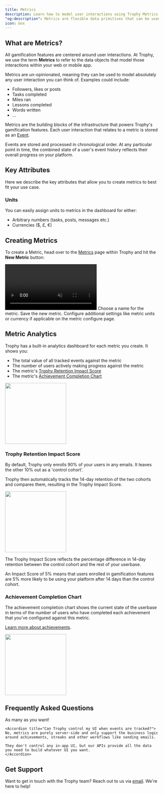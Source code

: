 ```yaml
---
title: Metrics
description: Learn how to model user interactions using Trophy Metrics. Model any user interaction and trigger automated gamification flows with just a few lines of code.
"og:description": Metrics are flexible data primitives that can be used to model any user interaction and drive a wide range of gamified features.
icon: box
---
```


## What are Metrics?

All gamification features are centered around user interactions. At Trophy, we use the term **Metrics** to refer to the data objects that model those interactions within your web or mobile app.

Metrics are un-opinionated, meaning they can be used to model absolutely any user interaction you can think of. Examples could include:

- Followers, likes or posts
- Tasks completed
- Miles ran
- Lessons completed
- Words written
- ...

Metrics are the building blocks of the infrastructure that powers Trophy's gamification features. Each user interaction that relates to a metric is stored as an [Event](/platform/events).

Events are stored and processed in chronological order. At any particular point in time, the combined state of a user's event history reflects their overall progress on your platform.

## Key Attributes

Here we describe the key attributes that allow you to create metrics to best fit your use case.

### Units

You can easily assign units to metrics in the dashboard for either:

- Arbitrary numbers (tasks, posts, messages etc.)
- Currencies ($, £, €)

## Creating Metrics

To create a Metric, head over to the [Metrics](https://app.trophy.so/metrics) page within Trophy and hit the **New Metric** button:

<Frame>
  <video
    autoPlay
    muted
    loop
    playsInline
    className="w-full aspect-video"
    src="../assets/platform/metrics/create_new_metric.mp4"
  ></video>
</Frame>

<Steps>
  <Step title="Enter a name">
    Choose a name for the metric.
  </Step>
  
  <Step title="Hit save">
    Save the new metric.
  </Step>

   <Step title="Configure settings">
    Configure additional settings like metric units or currency if applicable on the metric configure page.
  </Step>
</Steps>

## Metric Analytics

Trophy has a built-in analytics dashboard for each metric you create. It shows you:

- The total value of all tracked events against the metric
- The number of users actively making progress against the metric
- The metric's [Trophy Retention Impact Score](#trophy-retention-impact-score)
- The metric's [Achievement Completion Chart](#achievement-completion-chart)

<Frame>
  <img
    height="200"
    noZoom
    src="../assets/platform/metrics/metric_analytics.png"
  />
</Frame>

### Trophy Retention Impact Score

By default, Trophy only enrolls 90% of your users in any emails. It leaves the other 10% out as a 'control cohort'.

Trophy then automatically tracks the 14-day retention of the two cohorts and compares them, resulting in the Trophy Impact Score.

<Frame>
  <img
    height="200"
    noZoom
    src="../assets/platform/metrics/trophy_impact_score.png"
  />
</Frame>

The Trophy Impact Score reflects the percentage difference in 14-day retention between the control cohort and the rest of your userbase.

<Tip>
  An Impact Score of 5% means that users enrolled in gamification features are
  5% more likely to be using your platform after 14 days than the control
  cohort.
</Tip>

### Achievement Completion Chart

The achievement completion chart shows the current state of the userbase in terms of the number of users who have completed each achievement that you've configured against this metric.

[Learn more about achievements](/platform/achievements).

<Frame>
  <img
    height="200"
    noZoom
    src="../assets/platform/metrics/achievement_completions.png"
  />
</Frame>

## Frequently Asked Questions

<AccordionGroup>
  <Accordion title="How many metrics can I create?">
    As many as you want!
  </Accordion>

    <Accordion title="Can Trophy control my UI when events are tracked?">
    No, metrics are purely server-side and only support the business logic around achievements, streaks and other workflows like sending emails.

    They don't control any in-app UI, but our APIs provide all the data you need to build whatever UI you want.
    </Accordion>

</AccordionGroup>

## Get Support

Want to get in touch with the Trophy team? Reach out to us via [email](mailto:support@trophy.so). We're here to help!
